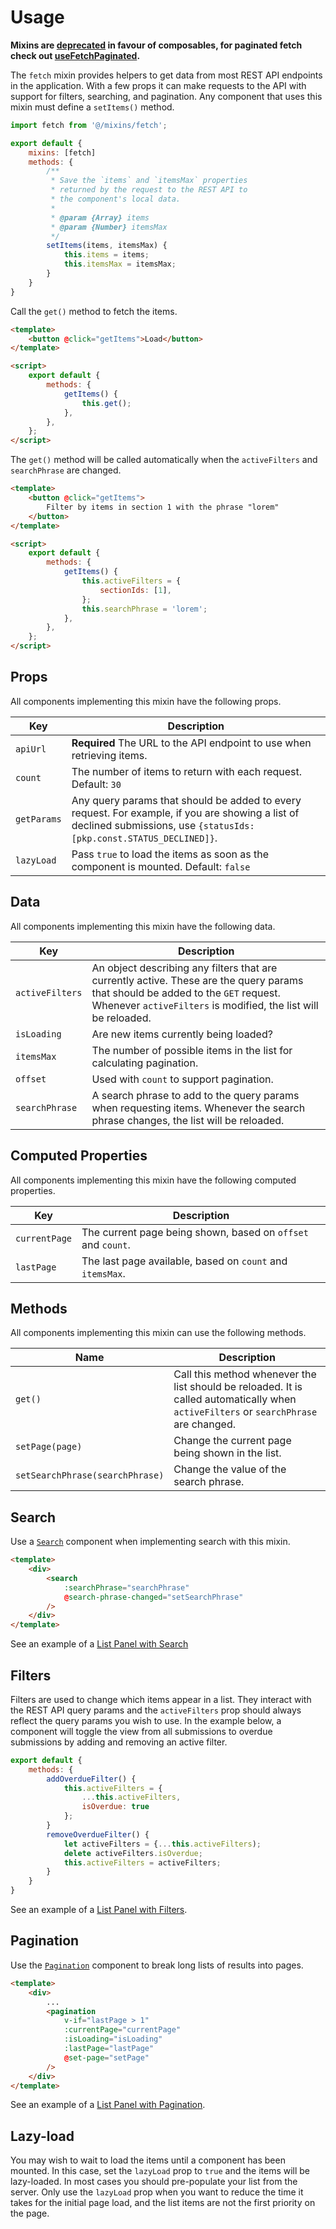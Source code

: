 
<Meta title="Mixins/fetch" />

# Usage

**Mixins are [deprecated](../?path=/docs/guide-technical-roadmap--docs#vue3-composition-api-35) in favour of composables, for paginated fetch check out [useFetchPaginated](../?path=/docs/composables-usefetchpaginated--docs).**

The `fetch` mixin provides helpers to get data from most REST API endpoints in the application. With a few props it can make requests to the API with support for filters, searching, and pagination. Any component that uses this mixin must define a `setItems()` method.

```js
import fetch from '@/mixins/fetch';

export default {
	mixins: [fetch]
	methods: {
		/**
		 * Save the `items` and `itemsMax` properties
		 * returned by the request to the REST API to
		 * the component's local data.
		 *
		 * @param {Array} items
		 * @param {Number} itemsMax
		 */
		setItems(items, itemsMax) {
			this.items = items;
			this.itemsMax = itemsMax;
		}
	}
}
```

Call the `get()` method to fetch the items.

```html
<template>
	<button @click="getItems">Load</button>
</template>

<script>
	export default {
		methods: {
			getItems() {
				this.get();
			},
		},
	};
</script>
```

The `get()` method will be called automatically when the `activeFilters` and `searchPhrase` are changed.

```html
<template>
	<button @click="getItems">
		Filter by items in section 1 with the phrase "lorem"
	</button>
</template>

<script>
	export default {
		methods: {
			getItems() {
				this.activeFilters = {
					sectionIds: [1],
				};
				this.searchPhrase = 'lorem';
			},
		},
	};
</script>
```

## Props

All components implementing this mixin have the following props.

| Key | Description |
| --- | --- |
| `apiUrl` | **Required** The URL to the API endpoint to use when retrieving items. |
| `count` | The number of items to return with each request. Default: `30` |
| `getParams` | Any query params that should be added to every request. For example, if you are showing a list of declined submissions, use `{statusIds: [pkp.const.STATUS_DECLINED]}`. |
| `lazyLoad` | Pass `true` to load the items as soon as the component is mounted. Default: `false` |

## Data

All components implementing this mixin have the following data.

| Key | Description |
| --- | --- |
| `activeFilters` | An object describing any filters that are currently active. These are the query params that should be added to the `GET` request. Whenever `activeFilters` is modified, the list will be reloaded. |
| `isLoading` | Are new items currently being loaded? |
| `itemsMax` | The number of possible items in the list for calculating pagination. |
| `offset` | Used with `count` to support pagination. |
| `searchPhrase` | A search phrase to add to the query params when requesting items. Whenever the search phrase changes, the list will be reloaded. |

## Computed Properties

All components implementing this mixin have the following computed properties.

| Key           | Description                                                  |
| ------------- | ------------------------------------------------------------ |
| `currentPage` | The current page being shown, based on `offset` and `count`. |
| `lastPage`    | The last page available, based on `count` and `itemsMax`.    |

## Methods

All components implementing this mixin can use the following methods.

| Name | Description |
| --- | --- |
| `get()` | Call this method whenever the list should be reloaded. It is called automatically when `activeFilters` or `searchPhrase` are changed. |
| `setPage(page)` | Change the current page being shown in the list. |
| `setSearchPhrase(searchPhrase)` | Change the value of the search phrase. |

## Search

Use a [`Search`](#/component/Search) component when implementing search with this mixin.

```html
<template>
	<div>
		<search
			:searchPhrase="searchPhrase"
			@search-phrase-changed="setSearchPhrase"
		/>
	</div>
</template>
```

See an example of a [List Panel with Search](#/component/ListPanel/with-search)

## Filters

Filters are used to change which items appear in a list. They interact with the REST API query params and the `activeFilters` prop should always reflect the query params you wish to use. In the example below, a component will toggle the view from all submissions to overdue submissions by adding and removing an active filter.

```js
export default {
	methods: {
		addOverdueFilter() {
			this.activeFilters = {
				...this.activeFilters,
				isOverdue: true
			};
		}
		removeOverdueFilter() {
			let activeFilters = {...this.activeFilters);
			delete activeFilters.isOverdue;
			this.activeFilters = activeFilters;
		}
	}
}
```

See an example of a [List Panel with Filters](#/component/ListPanel/with-filter).

## Pagination

Use the [`Pagination`](#/component/Pagination) component to break long lists of results into pages.

```html
<template>
	<div>
		...
		<pagination
			v-if="lastPage > 1"
			:currentPage="currentPage"
			:isLoading="isLoading"
			:lastPage="lastPage"
			@set-page="setPage"
		/>
	</div>
</template>
```

See an example of a [List Panel with Pagination](#/component/ListPanel/with-pagination).

## Lazy-load

You may wish to wait to load the items until a component has been mounted. In this case, set the `lazyLoad` prop to `true` and the items will be lazy-loaded. In most cases you should pre-populate your list from the server. Only use the `lazyLoad` prop when you want to reduce the time it takes for the initial page load, and the list items are not the first priority on the page.

